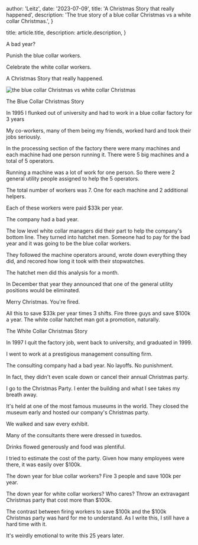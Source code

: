 
  author: 'Leitz',
  date: '2023-07-09',
  title: 'A Christmas Story that really happened',
  description:
    'The true story of a blue collar Christmas vs a white collar Christmas.',
}

  title: article.title,
  description: article.description,
}


A bad year? 

Punish the blue collar workers. 

Celebrate the white collar workers.

A Christmas Story that really happened.

<Image src={christmasImage} alt="the blue collar Christmas vs white collar Christmas" />

The Blue Collar Christmas Story

In 1995 I flunked out of university and had to work in a blue collar factory for 3 years

My co-workers, many of them being my friends, worked hard and took their jobs seriously.

In the processing section of the factory there were many machines and each machine had one person running it. There were 5 big machines and a total of 5 operators. 

Running a machine was a lot of work for one person. So there were 2 general utility people assigned to help the 5 operators.

The total number of workers was 7. One for each machine and 2 additional helpers.

Each of these workers were paid $33k per year.

The company had a bad year.

The low level white collar managers did their part to help the company's bottom line. They turned into hatchet men. Someone had to pay for the bad year and it was going to be the blue collar workers.

They followed the machine operators around, wrote down everything they did, and recored how long it took with their stopwatches.

The hatchet men did this analysis for a month.

In December that year they announced that one of the general utility positions would be eliminated.

Merry Christmas. You're fired.

All this to save $33k per year times 3 shifts. Fire three guys and save $100k a year. The white collar hatchet man got a promotion, naturally.

The White Collar Christmas Story

In 1997 I quit the factory job, went back to university, and graduated in 1999.

I went to work at a prestigious management consulting firm.

The consulting company had a bad year. No layoffs. No punishment.

In fact, they didn't even scale down or cancel their annual Christmas party.

I go to the Christmas Party. I enter the building and what I see takes my breath away.

It's held at one of the most famous museums in the world. They closed the museum early and hosted our company's Christmas party. 

We walked and saw every exhibit.

Many of the consultants there were dressed in tuxedos.

Drinks flowed generously and food was plentiful.

I tried to estimate the cost of the party. Given how many employees were there, it was easily over $100k.

The down year for blue collar workers? Fire 3 people and save 100k per year.

The down year for white collar workers? Who cares? Throw an extravagant Christmas party that cost more than $100k.

The contrast between firing workers to save $100k and the $100k Christmas party was hard for me to understand. As I write this, I still have a hard time with it. 

It's weirdly emotional to write this 25 years later.